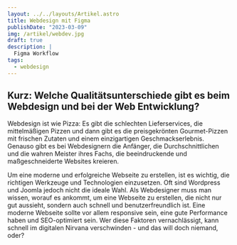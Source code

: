 ```yaml
---
layout: ../../layouts/Artikel.astro
title: Webdesign mit Figma
publishDate: "2023-03-09"
img: /artikel/webdev.jpg
draft: true
description: |
  Figma Workflow
tags:
  - webdesign
---
```


## Kurz: Welche Qualitätsunterschiede gibt es beim Webdesign und bei der Web Entwicklung?
Webdesign ist wie Pizza: Es gibt die schlechten Lieferservices, die mittelmäßigen Pizzen und dann gibt es die preisgekrönten Gourmet-Pizzen mit frischen Zutaten und einem einzigartigen Geschmackserlebnis. Genauso gibt es bei Webdesignern die Anfänger, die Durchschnittlichen und die wahren Meister ihres Fachs, die beeindruckende und maßgeschneiderte Websites kreieren.

Um eine moderne und erfolgreiche Webseite zu erstellen, ist es wichtig, die richtigen Werkzeuge und Technologien einzusetzen. Oft sind Wordpress und Joomla jedoch nicht die ideale Wahl. Als Webdesigner muss man wissen, worauf es ankommt, um eine Webseite zu erstellen, die nicht nur gut aussieht, sondern auch schnell und benutzerfreundlich ist. Eine moderne Webseite sollte vor allem responsive sein, eine gute Performance haben und SEO-optimiert sein. Wer diese Faktoren vernachlässigt, kann schnell im digitalen Nirvana verschwinden - und das will doch niemand, oder?

<ImageWD />
<CTA classes="mb-5 p-3 text-center" />